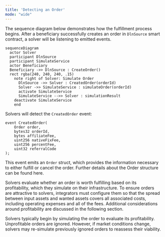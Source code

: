 ```yaml
---
title: 'Detecting an Order'
mode: "wide"
---
```


The sequence diagram below demonstrates how the fulfillment process begins. After a beneficiary successfully creates an order in 
`DlnSource` smart contract, a solver will be listening to emitted events. 

```mermaid
sequenceDiagram
  actor Solver
  participant DlnSource
  participant SimulateService
  actor Beneficiary
  Beneficiary ->> DlnSource : CreateOrder()
  rect rgba(240, 240, 240, .15)
    note right of Solver: Simulate Order 
      DlnSource ->> Solver : CreatedOrder(orderId)
      Solver ->> SimulateService : simulateOrder(orderId)
      activate SimulateService
      SimulateService -->> Solver : simulationResult
    deactivate SimulateService
    end 
```

Solvers will detect the `CreatedOrder` event:

```solidity
event CreatedOrder(
    Order order,
    bytes32 orderId,
    bytes affiliateFee,
    uint256 nativeFixFee,
    uint256 percentFee,
    uint32 referralCode
);
```

This event emits an `Order` struct, which provides the information necessary to either fulfill or cancel the order. 
Further details about the Order structure can be found here.

Solvers evaluate whether an order is worth fulfilling based on its profitability, which they simulate on their infrastructure. 
To ensure orders are attractive to solvers, integrators must configure them so that the spread between input assets and wanted 
assets covers all associated costs, including operating expenses and all of the fees. Additional considerations around profitability 
are discussed in the following section.

Solvers typically begin by simulating the order to evaluate its profitability. Unprofitable orders are ignored. However, if market conditions 
change, solvers may re-simulate previously ignored orders to reassess their viability.